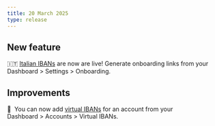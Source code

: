 ```yaml
---
title: 20 March 2025
type: release
---
```


## New feature

🇮🇹 [Italian IBANs](/topics/accounts/ibans/#local) are now are live! Generate onboarding links from your Dashboard > Settings > Onboarding.

## Improvements

🪪  You can now add [virtual IBANs](/topics/accounts/ibans/#virtual) for an account from your Dashboard > Accounts > Virtual IBANs.
